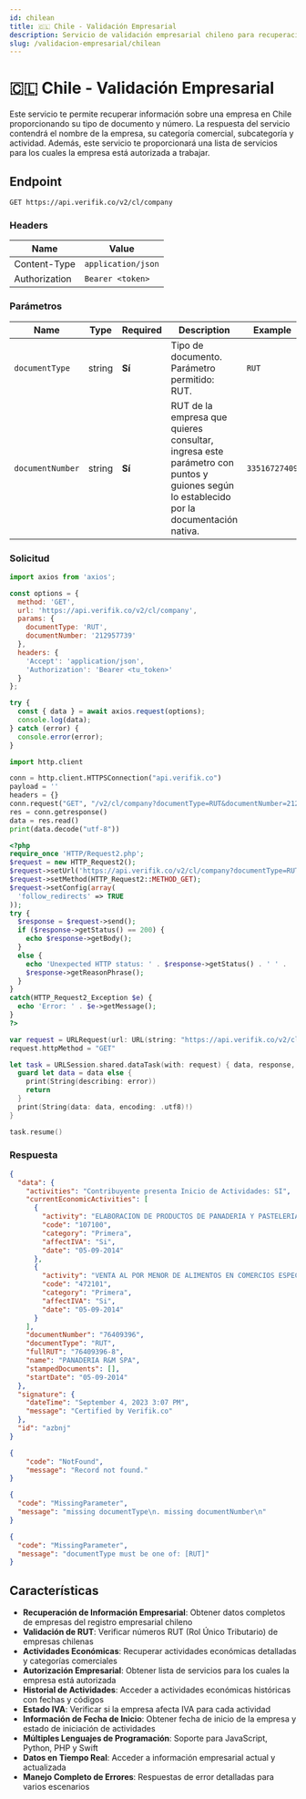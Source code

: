 ```yaml
---
id: chilean
title: 🇨🇱 Chile - Validación Empresarial
description: Servicio de validación empresarial chileno para recuperación de información de empresas
slug: /validacion-empresarial/chilean
---
```



# 🇨🇱 Chile - Validación Empresarial

Este servicio te permite recuperar información sobre una empresa en Chile proporcionando su tipo de documento y número. La respuesta del servicio contendrá el nombre de la empresa, su categoría comercial, subcategoría y actividad. Además, este servicio te proporcionará una lista de servicios para los cuales la empresa está autorizada a trabajar.

## Endpoint

```
GET https://api.verifik.co/v2/cl/company
```

### Headers

| Name          | Value              |
| ------------- | ------------------ |
| Content-Type  | `application/json` |
| Authorization | `Bearer <token>`   |

### Parámetros

| Name | Type | Required | Description | Example |
| ---- | ---- | -------- | ----------- | ------- |
| `documentType` | string | **Sí** | Tipo de documento. Parámetro permitido: RUT. | `RUT` |
| `documentNumber` | string | **Sí** | RUT de la empresa que quieres consultar, ingresa este parámetro con puntos y guiones según lo establecido por la documentación nativa. | `33516727409` |

### Solicitud

<Tabs>
  <TabItem value="javascript" label="JavaScript">

```javascript
import axios from 'axios';

const options = {
  method: 'GET',
  url: 'https://api.verifik.co/v2/cl/company',
  params: {
    documentType: 'RUT',
    documentNumber: '212957739'
  },
  headers: {
    'Accept': 'application/json',
    'Authorization': 'Bearer <tu_token>'
  }
};

try {
  const { data } = await axios.request(options);
  console.log(data);
} catch (error) {
  console.error(error);
}
```

  </TabItem>
  <TabItem value="python" label="Python">

```python
import http.client

conn = http.client.HTTPSConnection("api.verifik.co")
payload = ''
headers = {}
conn.request("GET", "/v2/cl/company?documentType=RUT&documentNumber=212957739", payload, headers)
res = conn.getresponse()
data = res.read()
print(data.decode("utf-8"))
```

  </TabItem>
  <TabItem value="php" label="PHP">

```php
<?php
require_once 'HTTP/Request2.php';
$request = new HTTP_Request2();
$request->setUrl('https://api.verifik.co/v2/cl/company?documentType=RUT&documentNumber=212957739');
$request->setMethod(HTTP_Request2::METHOD_GET);
$request->setConfig(array(
  'follow_redirects' => TRUE
));
try {
  $response = $request->send();
  if ($response->getStatus() == 200) {
    echo $response->getBody();
  }
  else {
    echo 'Unexpected HTTP status: ' . $response->getStatus() . ' ' .
    $response->getReasonPhrase();
  }
}
catch(HTTP_Request2_Exception $e) {
  echo 'Error: ' . $e->getMessage();
}
?>
```

  </TabItem>
  <TabItem value="swift" label="Swift">

```swift
var request = URLRequest(url: URL(string: "https://api.verifik.co/v2/cl/company?documentType=RUT&documentNumber=212957739")!,timeoutInterval: Double.infinity)
request.httpMethod = "GET"

let task = URLSession.shared.dataTask(with: request) { data, response, error in 
  guard let data = data else {
    print(String(describing: error))
    return
  }
  print(String(data: data, encoding: .utf8)!)
}

task.resume()
```

  </TabItem>
</Tabs>

### Respuesta

<Tabs>
  <TabItem value="200" label="200">

```json
{
  "data": {
    "activities": "Contribuyente presenta Inicio de Actividades: SI",
    "currentEconomicActivities": [
      {
        "activity": "ELABORACION DE PRODUCTOS DE PANADERIA Y PASTELERIA",
        "code": "107100",
        "category": "Primera",
        "affectIVA": "Si",
        "date": "05-09-2014"
      },
      {
        "activity": "VENTA AL POR MENOR DE ALIMENTOS EN COMERCIOS ESPECIALIZADOS (ALMACENES",
        "code": "472101",
        "category": "Primera",
        "affectIVA": "Si",
        "date": "05-09-2014"
      }
    ],
    "documentNumber": "76409396",
    "documentType": "RUT",
    "fullRUT": "76409396-8",
    "name": "PANADERIA R&M SPA",
    "stampedDocuments": [],
    "startDate": "05-09-2014"
  },
  "signature": {
    "dateTime": "September 4, 2023 3:07 PM",
    "message": "Certified by Verifik.co"
  },
  "id": "azbnj"
}
```

  </TabItem>
  <TabItem value="404" label="404">

```json
{
    "code": "NotFound",
    "message": "Record not found."
}
```

  </TabItem>
  <TabItem value="409" label="409">

```json
{
  "code": "MissingParameter",
  "message": "missing documentType\n. missing documentNumber\n"
}
```

  </TabItem>
  <TabItem value="409-validation" label="409 - Validación">

```json
{
  "code": "MissingParameter",
  "message": "documentType must be one of: [RUT]"
}
```

  </TabItem>
</Tabs>

## Características

- **Recuperación de Información Empresarial**: Obtener datos completos de empresas del registro empresarial chileno
- **Validación de RUT**: Verificar números RUT (Rol Único Tributario) de empresas chilenas
- **Actividades Económicas**: Recuperar actividades económicas detalladas y categorías comerciales
- **Autorización Empresarial**: Obtener lista de servicios para los cuales la empresa está autorizada
- **Historial de Actividades**: Acceder a actividades económicas históricas con fechas y códigos
- **Estado IVA**: Verificar si la empresa afecta IVA para cada actividad
- **Información de Fecha de Inicio**: Obtener fecha de inicio de la empresa y estado de iniciación de actividades
- **Múltiples Lenguajes de Programación**: Soporte para JavaScript, Python, PHP y Swift
- **Datos en Tiempo Real**: Acceder a información empresarial actual y actualizada
- **Manejo Completo de Errores**: Respuestas de error detalladas para varios escenarios
